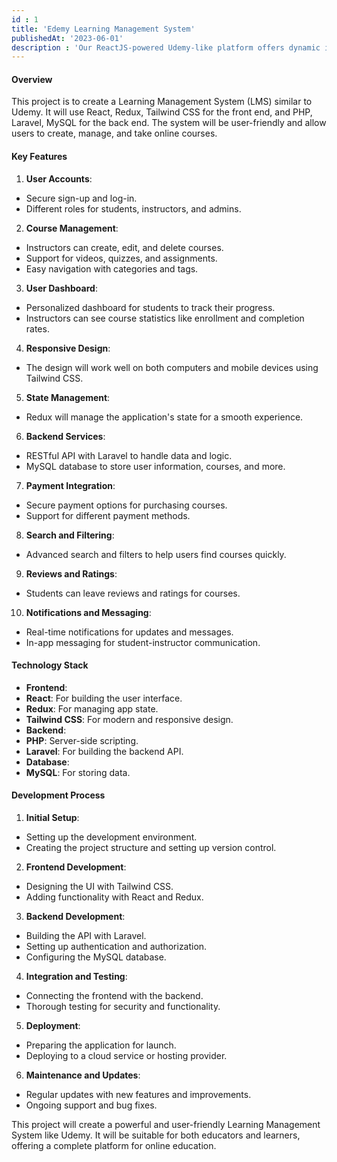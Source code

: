 ```yaml
---
id : 1
title: 'Edemy Learning Management System'
publishedAt: '2023-06-01'
description : 'Our ReactJS-powered Udemy-like platform offers dynamic interfaces and seamless user experiences, revolutionizing online learning with scalability and innovation.'
---
```


#### Overview

This project is to create a Learning Management System (LMS) similar to Udemy. It will use React, Redux, Tailwind CSS for the front end, and PHP, Laravel, MySQL for the back end. The system will be user-friendly and allow users to create, manage, and take online courses.

#### Key Features

1. **User Accounts**:
* Secure sign-up and log-in.
* Different roles for students, instructors, and admins.
2. **Course Management**:
* Instructors can create, edit, and delete courses.
* Support for videos, quizzes, and assignments.
* Easy navigation with categories and tags.
3. **User Dashboard**:
* Personalized dashboard for students to track their progress.
* Instructors can see course statistics like enrollment and completion rates.
4. **Responsive Design**:
* The design will work well on both computers and mobile devices using Tailwind CSS.
5. **State Management**:
* Redux will manage the application's state for a smooth experience.
6. **Backend Services**:
* RESTful API with Laravel to handle data and logic.
* MySQL database to store user information, courses, and more.
7. **Payment Integration**:
* Secure payment options for purchasing courses.
* Support for different payment methods.
8. **Search and Filtering**:
* Advanced search and filters to help users find courses quickly.
9. **Reviews and Ratings**:
* Students can leave reviews and ratings for courses.
10. **Notifications and Messaging**:
* Real-time notifications for updates and messages.
* In-app messaging for student-instructor communication.

#### Technology Stack

* **Frontend**:
* **React**: For building the user interface.
* **Redux**: For managing app state.
* **Tailwind CSS**: For modern and responsive design.
* **Backend**:
* **PHP**: Server-side scripting.
* **Laravel**: For building the backend API.
* **Database**:
* **MySQL**: For storing data.

#### Development Process

1. **Initial Setup**:
* Setting up the development environment.
* Creating the project structure and setting up version control.
2. **Frontend Development**:
* Designing the UI with Tailwind CSS.
* Adding functionality with React and Redux.
3. **Backend Development**:
* Building the API with Laravel.
* Setting up authentication and authorization.
* Configuring the MySQL database.
4. **Integration and Testing**:
* Connecting the frontend with the backend.
* Thorough testing for security and functionality.
5. **Deployment**:
* Preparing the application for launch.
* Deploying to a cloud service or hosting provider.
6. **Maintenance and Updates**:
* Regular updates with new features and improvements.
* Ongoing support and bug fixes.

This project will create a powerful and user-friendly Learning Management System like Udemy. It will be suitable for both educators and learners, offering a complete platform for online education.
